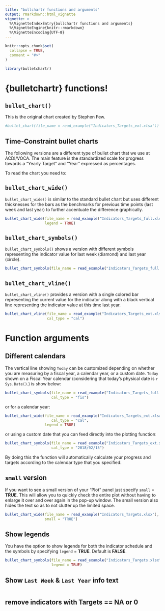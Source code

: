 ```yaml
---
title: "bullchartr functions and arguments"
output: rmarkdown::html_vignette
vignette: >
  %\VignetteIndexEntry{bullchartr functions and arguments}
  %\VignetteEngine{knitr::rmarkdown}
  %\VignetteEncoding{UTF-8}
---
```


```r
knitr::opts_chunk$set(
  collapse = TRUE,
  comment = "#>"
)
```

```r
library(bulletchartr)
```


# {bulletchartr} functions!

## `bullet_chart()`

This is the original chart created by Stephen Few.


```r
#bullet_chart(file_name = read_example("Indicators_Targets_ext.xlsx"))
```


## Time-Constraint bullet charts

The following versions are a different type of bullet chart that we use at ACDI/VOCA. The main feature is the standardized scale for progress towards a "Yearly Target" and "Year" expressed as percentages.

To read the chart you need to: 

## `bullet_chart_wide()`

`bullet_chart_wide()` is similar to the standard bullet chart but uses different thicknesses for the bars as the benchmarks for previous time points (last week and last year) to further
accentuate the difference graphically.

```r
bullet_chart_wide(file_name = read_example("Indicators_Targets_full.xlsx"),
                  legend = TRUE)
```

## `bullet_chart_symbols()`

`bullet_chart_symbols()` shows a version with different symbols representing the indicator value for 
last week (diamond) and last year (circle).

```r
bullet_chart_symbols(file_name = read_example("Indicators_Targets_full.xlsx"))
```

## `bullet_chart_vline()`

`bullet_chart_vline()` provides a version with a single colored bar representing the current value
for the indicator along with a black vertical line representing the indicator value at this time
last year.

```r
bullet_chart_vline(file_name = read_example("Indicators_Targets_ext.xlsx"),
                   cal_type = "cal")
```


# Function arguments

## Different calendars

The vertical line showing `Today` can be customized depending on whether you are measuring by a fiscal year, a calendar year, or a custom date. `Today` shown on a Fiscal Year calendar (considering that today's physical date is `r Sys.Date()`.) is show below:

```r
bullet_chart_symbols(file_name = read_example("Indicators_Targets_full.xlsx"), 
                     cal_type = "fis")
```

or for a calendar year:

```r
bullet_chart_wide(file_name = read_example("Indicators_Targets_ext.xlsx"), 
                     cal_type = "cal",
                  legend = TRUE)
```

or using a custom date that you can feed directly into the plotting function:

```r
bullet_chart_symbols(file_name = read_example("Indicators_Targets_ext.xlsx"), 
                     cal_type = "2018/02/15")
```

By doing this the function will automatically calculate your progress and targets according to the calendar type that you specified.

## `small` version

If you want to see a small version of your "Plot" panel just specify `small` = __TRUE__. This will allow you to quickly check the entire plot without having to enlarge it over and over again in the pop-up window. The small version also hides the text so as to not clutter up the limited space.

```r
bullet_chart_wide(file_name = read_example("Indicators_Targets.xlsx"), 
                  small = "TRUE")
```

## Show legends

You have the option to show legends for both the indicator schedule and the symbols by specifying `legend` = **TRUE**. Default is **FALSE**.

```r
bullet_chart_symbols(file_name = read_example("Indicators_Targets.xlsx"), 
                     legend = TRUE)
```

## Show `Last Week` & `Last Year` info text

```r

```


## remove indicators with Targets == NA or 0

```r

```


